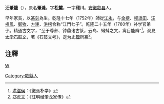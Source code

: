 '''汪肇龍'''（{{bd|？||？||catIdx=W汪}}），原名'''肇漋'''，字'''松麓'''，一字'''稚川'''。[[安徽|安徽]][[歙县|歙县]]人。

早年家貧，以[[篆刻|篆刻]]為生。乾隆十七年（1752年）師從[[江永|江永]]，与[[金榜_(清朝)|金榜]]、[[程瑶田|程瑶田]]、[[汪梧鳳|汪梧鳳]]、[[鄭牧|鄭牧]]、[[方矩|方矩]]、[[洪榜|洪榜]]合称“江門七子”。乾隆二十五年（1760年）补学官弟子。精通古文字，“至于尊彝、钟鼎诸古篆，云鸟、蝌蚪之文，寓目能辨”<ref>[[洪湛侯|洪湛侯]]：《徽派朴学》</ref>，观見[[太学|太学]][[石鼓文|石鼓文]]，著《石鼓文考》，定为[[史籀|史籀]]所篆<ref>[[郑虎文|郑虎文]]：《汪明经肇龙家传》</ref>。

==注釋==
{{reflist}}
[[category:清朝篆刻家|W]]
[[Category:歙縣人|Category:歙縣人]]